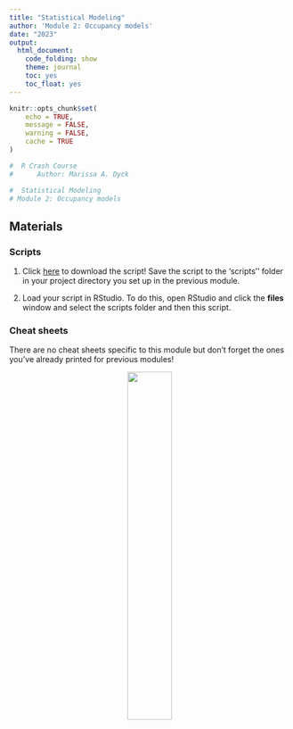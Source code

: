 ```yaml
---
title: "Statistical Modeling"
author: 'Module 2: Occupancy models'
date: "2023"
output:
  html_document:
    code_folding: show
    theme: journal
    toc: yes
    toc_float: yes
---
```


```r
knitr::opts_chunk$set(
	echo = TRUE,
	message = FALSE,
	warning = FALSE,
	cache = TRUE
)
```

```r

#  R Crash Course  
#      Author: Marissa A. Dyck              

#  Statistical Modeling
# Module 2: Occupancy models


```

## Materials

### Scripts

1. Click [here](mod_2_occ.R) to download the script! Save the script to the 'scripts'' folder in your project directory you set up in the previous module.

2. Load your script in RStudio. To do this, open RStudio and click the **files** window and select the scripts folder and then this script.

### Cheat sheets

There are no cheat sheets specific to this module but don't forget the ones you've already printed for previous modules!

<center>
![](images/construction_dog.jpeg){width=40%}
</center>
